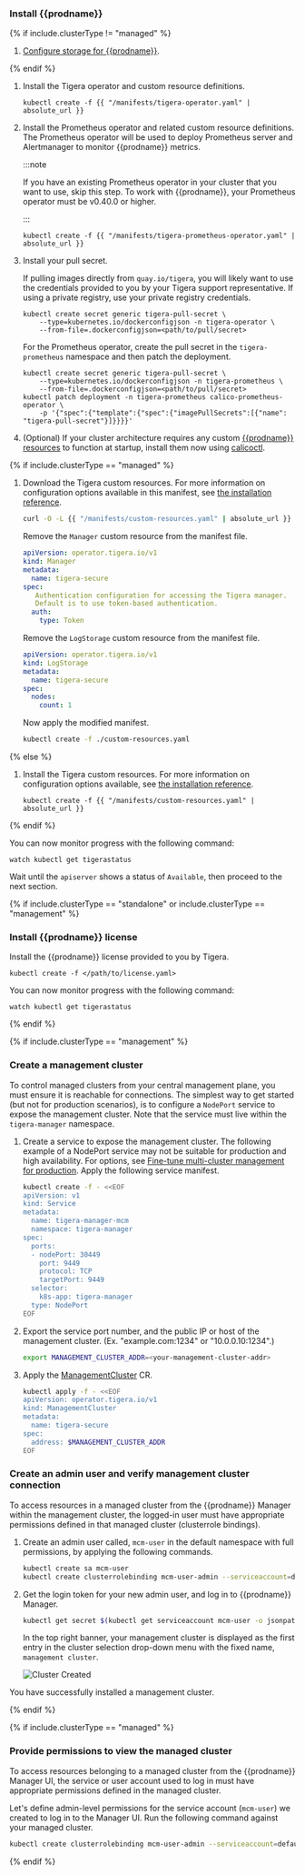 ### Install {{prodname}}

{% if include.clusterType != "managed" %}

1. [Configure storage for {{prodname}}](../../maintenance/logstorage/create-storage.mdx).

{% endif %}

1. Install the Tigera operator and custom resource definitions.

   ```
   kubectl create -f {{ "/manifests/tigera-operator.yaml" | absolute_url }}
   ```

1. Install the Prometheus operator and related custom resource definitions. The Prometheus operator will be used to deploy Prometheus server and Alertmanager to monitor {{prodname}} metrics.

   :::note

   If you have an existing Prometheus operator in your cluster that you want to use, skip this step. To work with {{prodname}}, your Prometheus operator must be v0.40.0 or higher.
   
   :::

   ```
   kubectl create -f {{ "/manifests/tigera-prometheus-operator.yaml" | absolute_url }}
   ```

1. Install your pull secret.

   If pulling images directly from `quay.io/tigera`, you will likely want to use the credentials provided to you by your Tigera support representative. If using a private registry, use your private registry credentials.

   ```
   kubectl create secret generic tigera-pull-secret \
       --type=kubernetes.io/dockerconfigjson -n tigera-operator \
       --from-file=.dockerconfigjson=<path/to/pull/secret>
   ```

   For the Prometheus operator, create the pull secret in the `tigera-prometheus` namespace and then patch the deployment.

   ```
   kubectl create secret generic tigera-pull-secret \
       --type=kubernetes.io/dockerconfigjson -n tigera-prometheus \
       --from-file=.dockerconfigjson=<path/to/pull/secret>
   kubectl patch deployment -n tigera-prometheus calico-prometheus-operator \
       -p '{"spec":{"template":{"spec":{"imagePullSecrets":[{"name": "tigera-pull-secret"}]}}}}'
   ```

1. (Optional) If your cluster architecture requires any custom [{{prodname}} resources](../../reference/resources/index.mdx) to function at startup, install them now using [calicoctl](../../reference/clis/calicoctl/overview.mdx).

{% if include.clusterType == "managed" %}
1. Download the Tigera custom resources. For more information on configuration options available in this manifest, see [the installation reference](../../reference/installation/api.mdx).

   ```bash
   curl -O -L {{ "/manifests/custom-resources.yaml" | absolute_url }}
   ```

   Remove the `Manager` custom resource from the manifest file.

   ```yaml
   apiVersion: operator.tigera.io/v1
   kind: Manager
   metadata:
     name: tigera-secure
   spec:
      Authentication configuration for accessing the Tigera manager.
      Default is to use token-based authentication.
     auth:
       type: Token
   ```

   Remove the `LogStorage` custom resource from the manifest file.

   ```yaml
   apiVersion: operator.tigera.io/v1
   kind: LogStorage
   metadata:
     name: tigera-secure
   spec:
     nodes:
       count: 1
   ```
   Now apply the modified manifest.

   ```bash
   kubectl create -f ./custom-resources.yaml
   ```
{% else %}
1. Install the Tigera custom resources. For more information on configuration options available, see [the installation reference](../../reference/installation/api.mdx).

   ```
   kubectl create -f {{ "/manifests/custom-resources.yaml" | absolute_url }}
   ```
{% endif %}

   You can now monitor progress with the following command:

   ```
   watch kubectl get tigerastatus
   ```

   Wait until the `apiserver` shows a status of `Available`, then proceed to the next section.

{% if include.clusterType == "standalone" or include.clusterType == "management" %}

### Install {{prodname}} license

Install the {{prodname}} license provided to you by Tigera.

```
kubectl create -f </path/to/license.yaml>
```

You can now monitor progress with the following command:

```
watch kubectl get tigerastatus
```

{% endif %}

{% if include.clusterType == "management" %}
### Create a management cluster
To control managed clusters from your central management plane, you must ensure it is reachable for connections. The simplest way to get started (but not for production scenarios), is to configure a `NodePort` service to expose the management cluster. Note that the service must live within the `tigera-manager` namespace.

1.  Create a service to expose the management cluster.
    The following example of a NodePort service may not be suitable for production and high availability. For options, see [Fine-tune multi-cluster management for production](../../multicluster/fine-tune-deployment.mdx).
    Apply the following service manifest.

    ```bash
    kubectl create -f - <<EOF
    apiVersion: v1
    kind: Service
    metadata:
      name: tigera-manager-mcm
      namespace: tigera-manager
    spec:
      ports:
      - nodePort: 30449
        port: 9449
        protocol: TCP
        targetPort: 9449
      selector:
        k8s-app: tigera-manager
      type: NodePort
    EOF
    ```

1. Export the service port number, and the public IP or host of the management cluster. (Ex. "example.com:1234" or "10.0.0.10:1234".)
   ```bash
   export MANAGEMENT_CLUSTER_ADDR=<your-management-cluster-addr>
   ```
1. Apply the [ManagementCluster](../../reference/installation/api.mdx#operator.tigera.io/v1.ManagementCluster) CR.

   ```bash
   kubectl apply -f - <<EOF
   apiVersion: operator.tigera.io/v1
   kind: ManagementCluster
   metadata:
     name: tigera-secure
   spec:
     address: $MANAGEMENT_CLUSTER_ADDR
   EOF
   ```

### Create an admin user and verify management cluster connection

To access resources in a managed cluster from the {{prodname}} Manager within the management cluster, the logged-in user must have appropriate permissions defined in that managed cluster (clusterrole bindings).

1. Create an admin user called, `mcm-user` in the default namespace with full permissions, by applying the following commands.

   ```bash
   kubectl create sa mcm-user
   kubectl create clusterrolebinding mcm-user-admin --serviceaccount=default:mcm-user --clusterrole=tigera-network-admin
   ```
1. Get the login token for your new admin user, and log in to {{prodname}} Manager.

   ```bash
   kubectl get secret $(kubectl get serviceaccount mcm-user -o jsonpath='{range .secrets[*]}{.name}{"\n"}{end}' | grep token) -o go-template='{{.data.token | base64decode}}' && echo
   ```
   In the top right banner, your management cluster is displayed as the first entry in the cluster selection drop-down menu with the fixed name, `management cluster`.

   ![Cluster Created](/img/calico-enterprise/mcm/mcm-management-cluster.png)

You have successfully installed a management cluster.

{% endif %}

{% if include.clusterType == "managed" %}
<ConfigureManagedCluster prodname='{{prodname}}'  />
### Provide permissions to view the managed cluster

To access resources belonging to a managed cluster from the {{prodname}} Manager UI, the service or user account used to log in must have appropriate permissions defined in the managed cluster.

Let's define admin-level permissions for the service account (`mcm-user`) we created to log in to the Manager UI. Run the following command against your managed cluster.

```bash
kubectl create clusterrolebinding mcm-user-admin --serviceaccount=default:mcm-user --clusterrole=tigera-network-admin
```

{% endif %}
